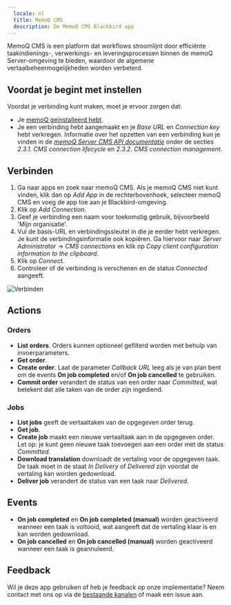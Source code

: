 ```yaml
---
  locale: nl
  title: MemoQ CMS
  description: De MemoQ CMS Blackbird app
---
```


<LinkCard title="Bekijk op Github" target="_blank" href="https://github.com/bb-io/MemoQCMS" icon="github" />

MemoQ CMS is een platform dat workflows stroomlijnt door efficiënte taakindienings-, verwerkings- en leveringsprocessen binnen de memoQ Server-omgeving te bieden, waardoor de algemene vertaalbeheermogelijkheden worden verbeterd.

## Voordat je begint met instellen

Voordat je verbinding kunt maken, moet je ervoor zorgen dat:

- Je [memoQ geïnstalleerd hebt](https://www.memoq.com/downloads).
- Je een verbinding hebt aangemaakt en je _Base URL_ en _Connection key_ hebt verkregen. Informatie over het opzetten van een verbinding kun je vinden in de [_memoQ Server CMS API documentatie_](https://docs.memoq.com/current/api-docs/cmsapi/CMS%20Gateway%20REST%20API%20v2.00.pdf?_gl=1*nqna0h*_ga*ODg3NDQ5Njc0LjE3MDExNjIwMjY.*_ga_HHK0YX9VVW*MTcwMTI0MzUxMS4zLjAuMTcwMTI0MzUxMS4wLjAuMA..*_ga_TVK7MSKW78*MTcwMTI0MzUxMS4zLjAuMTcwMTI0MzUyMC4wLjAuMA..*_gcl_au*MTM3Njk1OTc2NC4xNzAxMTYyMDI1#page=13&zoom=100,90,94) onder de secties _2.3.1. CMS connection lifecycle_ en _2.3.2. CMS connection management_.

## Verbinden

1. Ga naar apps en zoek naar memoQ CMS. Als je memoQ CMS niet kunt vinden, klik dan op _Add App_ in de rechterbovenhoek, selecteer memoQ CMS en voeg de app toe aan je Blackbird-omgeving.
2. Klik op _Add Connection_.
3. Geef je verbinding een naam voor toekomstig gebruik, bijvoorbeeld 'Mijn organisatie'.
4. Vul de basis-URL en verbindingssleutel in die je eerder hebt verkregen. Je kunt de verbindingsinformatie ook kopiëren. Ga hiervoor naar _Server Administrator_ -> _CMS connections_ en klik op _Copy client configuration information to the clipboard_.
5. Klik op _Connect_.
6. Controleer of de verbinding is verschenen en de status _Connected_ aangeeft.

![Verbinden](https://raw.githubusercontent.com/bb-io/MemoQCMS/main/image/connecting.png)

## Actions

### Orders

- **List orders**. Orders kunnen optioneel gefilterd worden met behulp van invoerparameters.
- **Get order**.
- **Create order**. Laat de parameter _Callback URL_ leeg als je van plan bent om de events **On job completed** en/of **On job cancelled** te gebruiken.
- **Commit order** verandert de status van een order naar _Committed_, wat betekent dat alle taken van de order zijn ingediend.

### Jobs

- **List jobs** geeft de vertaaltaken van de opgegeven order terug.
- **Get job**.
- **Create job** maakt een nieuwe vertaaltaak aan in de opgegeven order. Let op: je kunt geen nieuwe taak toevoegen aan een order met de status _Committed_.
- **Download translation** downloadt de vertaling voor de opgegeven taak. De taak moet in de staat _In Delivery_ of _Delivered_ zijn voordat de vertaling kan worden gedownload.
- **Deliver job** verandert de status van een taak naar _Delivered_.

## Events

- **On job completed** en **On job completed (manual)** worden geactiveerd wanneer een taak is voltooid, wat aangeeft dat de vertaling klaar is en kan worden gedownload.
- **On job cancelled** en **On job cancelled (manual)** worden geactiveerd wanneer een taak is geannuleerd.

## Feedback

Wil je deze app gebruiken of heb je feedback op onze implementatie? Neem contact met ons op via de [bestaande kanalen](https://www.blackbird.io/) of maak een issue aan.